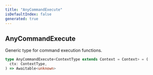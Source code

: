 ```yaml
---
title: "AnyCommandExecute"
isDefaultIndex: false
generated: true
---
```



<!-- This file was generated from the CommandKit source. Do not modify. Instead, re-run the "docgen" script -->


## AnyCommandExecute

<GenerationInfo sourceFile="packages/commandkit/src/app/commands/Context.ts" sourceLine="157" packageName="commandkit" />

Generic type for command execution functions.

```ts title="Signature"
type AnyCommandExecute<ContextType extends Context = Context> = (
  ctx: ContextType,
) => Awaitable<unknown>
```
